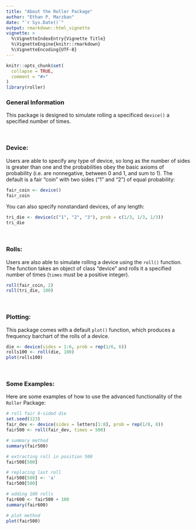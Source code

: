 ```yaml
---
title: "About the Roller Package"
author: "Ethan P. Marzban"
date: "`r Sys.Date()`"
output: rmarkdown::html_vignette
vignette: >
  %\VignetteIndexEntry{Vignette Title}
  %\VignetteEngine{knitr::rmarkdown}
  %\VignetteEncoding{UTF-8}
---
```


```r
knitr::opts_chunk$set(
  collapse = TRUE,
  comment = "#>"
)
library(roller)
```

### General Information

This package is designed to simulate rolling a specificed `device()` a specified number of times. 

\ 

### Device:

Users are able to specify any type of device, so long as the number of sides is greater than one and the probabilities obey the basic axioms of probability (i.e. are nonnegative, between 0 and 1, and sum to 1). The default is a fair "coin" with two sides ("1" and "2") of equal probability:

```r
fair_coin <- device()
fair_coin
```

You can also specify nonstandard devices, of any length:

```r
tri_die <- device(c("1", "2", "3"), prob = c(1/3, 1/3, 1/3))
tri_die
```

\ 

### Rolls:

Users are also able to simulate rolling a device using the `roll()` function. The function takes an object of class "device" and rolls it a specified number of times (`times` must be a positive integer).

```r
roll(fair_coin, 2)
roll(tri_die, 100)
```

\ 

### Plotting:

This package comes with a default `plot()` function, which produces a frequency barchart of the rolls of a device. 

```r
die <- device(sides = 1:6, prob = rep(1/6, 6))
rolls100 <- roll(die, 100)
plot(rolls100)
```

\ 

### Some Examples:

Here are some examples of how to use the advanced functionality of the `Roller` Package:

```r
# roll fair 8-sided die
set.seed(123)
fair_dev <- device(sides = letters[1:8], prob = rep(1/8, 8))
fair500 <- roll(fair_dev, times = 500)

# summary method
summary(fair500)

# extracting roll in position 500
fair500[500]

# replacing last roll
fair500[500] <- 'a'
fair500[500]

# adding 100 rolls
fair600 <- fair500 + 100
summary(fair600)

# plot method
plot(fair500)
```
